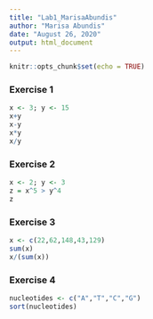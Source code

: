 ```yaml
---
title: "Lab1_MarisaAbundis"
author: "Marisa Abundis"
date: "August 26, 2020"
output: html_document
---
```


```r
knitr::opts_chunk$set(echo = TRUE)
```

### Exercise 1 
```r
x <- 3; y <- 15
x+y
x-y
x*y
x/y
```



### Exercise 2
```r
x <- 2; y <- 3
z = x^5 > y^4
z
```

### Exercise 3
```r
x <- c(22,62,148,43,129)
sum(x)
x/(sum(x))
```

### Exercise 4
```r
nucleotides <- c("A","T","C","G")
sort(nucleotides)
```
